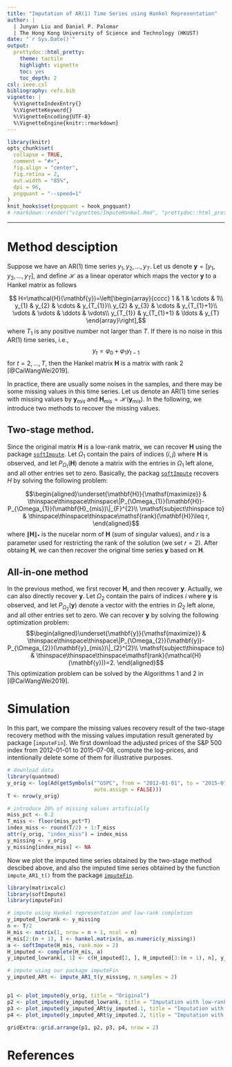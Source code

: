 ```yaml
---
title: "Imputation of AR(1) Time Series using Hankel Representation"
author: |
  | Junyan Liu and Daniel P. Palomar
  | The Hong Kong University of Science and Technology (HKUST)
date: "`r Sys.Date()`"
output:
  prettydoc::html_pretty:
    theme: tactile
    highlight: vignette
    toc: yes
    toc_depth: 2
csl: ieee.csl
bibliography: refs.bib
vignette: |
  %\VignetteIndexEntry{}
  %\VignetteKeyword{}
  %\VignetteEncoding{UTF-8}
  %\VignetteEngine{knitr::rmarkdown}
---
```


```r
library(knitr)
opts_chunk$set(
  collapse = TRUE,
  comment = "#>",
  fig.align = "center",
  fig.retina = 2,
  out.width = "85%",
  dpi = 96,
  pngquant = "--speed=1"
)
knit_hooks$set(pngquant = hook_pngquant)
# rmarkdown::render("vignettes/ImputeHankel.Rmd", "prettydoc::html_pretty")
```

-----------
# Method desciption
Suppose we have an AR(1) time series $y_{1}, y_{2}, ..., y_{T}$. Let us denote $\mathbf{y}=\left[y_{1},y_{2},...,y_{T}\right]$, and define $\mathcal{H}$ as a linear operator which maps the vector $\mathbf{y}$ to a Hankel matrix as follows

$$ H=\mathcal{H}(\mathbf{y})=\left[\begin{array}{cccc}
1 & 1 & \cdots & 1\\
y_{1} & y_{2} & \cdots & y_{T_{1}}\\
y_{2} & y_{3} & \cdots & y_{T_{1}+1}\\
\vdots & \vdots & \ddots & \vdots\\
y_{T_{1}} & y_{T_{1}+1} & \ldots & y_{T}
\end{array}\right],$$
where $T_{1}$ is any positive number not larger than $T$. If there is no noise in this AR(1) time series, i.e., $$y_{t}=\varphi_{0}+\varphi_{1}y_{t-1}$$ for $t=2,..., T$, then the Hankel matrix $\mathbf{H}$ is a matrix with rank 2 [@CaiWangWei2019].

In practice, there are usually some noises in the samples, and there may be some missing values in this time series. Let us denote an AR(1) time series with missing values by $\mathbf{y}_{mis}$ and $\mathbf{H}_{mis}=\mathcal{H}(\mathbf{y}_{mis})$.  In the following, we introduce two methods to recover the missing values.

## Two-stage method.
Since the original matrix $\mathbf{H}$ is a low-rank matrix, we can recover $\mathbf{H}$ using the package [`softImpute`](https://cran.r-project.org/web/packages/softImpute). Let $\Omega_{1}$ contain the pairs of indices $(i,j)$ where $\mathbf{H}$ is observed, and let $P_{\Omega_{1}}(\mathbf{H})$ denote a matrix with the entries in $\Omega_{1}$ left alone, and all other entries set to zero. Basically, the packag [`softImpute`](https://cran.r-project.org/web/packages/softImpute) recovers $H$ by solving the following problem:
 
 $$\begin{aligned}\underset{\mathbf{H}}{\mathsf{maximize}} & \thinspace\thinspace\thinspace\|P_{\Omega_{1}}(\mathbf{H})-P_{\Omega_{1}}(\mathbf{H}_{mis})\|_{F}^{2}\\
\mathsf{subject\thinspace to} & \thinspace\thinspace\thinspace\mathsf{rank}(\mathbf{H})\leq r,
\end{aligned}$$
where $\|\mathbf{H}\|_*$ is the nucelar norm of $\mathbf{\mathbf{H}}$ (sum of singular values), and $r$  is a parameter used for restricting the rank of the solution (we set $r=2$). After obtaing $\mathbf{H}$, we can then recover the original time series $\mathbf{y}$ based on $\mathbf{H}$.

## All-in-one method
In the previous method, we first recover $\mathbf{H}$, and then recover $\mathbf{y}$. Actually, we can also directly recover $\mathbf{y}$. Let $\Omega_{2}$ contain the pairs of indices $i$ where $\mathbf{y}$ is observed, and let $P_{\Omega_{2}}(\mathbf{y})$ denote a vector with the entries in $\Omega_{2}$ left alone, and all other entries set to zero. We can recover $\mathbf{y}$ by solving the following optimization problem:
$$\begin{aligned}\underset{\mathbf{y}}{\mathsf{maximize}} & \thinspace\thinspace\thinspace\|P_{\Omega_{2}}(\mathbf{y})-P_{\Omega_{2}}(\mathbf{y}_{mis})\|_{2}^{2}\\
\mathsf{subject\thinspace to} & \thinspace\thinspace\thinspace\mathsf{rank}(\mathcal{H}(\mathbf{y}))=2.
\end{aligned}$$
This optimization problem can be solved by the Algorithms 1 and 2 in [@CaiWangWei2019].

 

# Simulation
In this part, we compare the missing values recovery result of the two-stage recovery method with the missing values imputation result generated by package [`imputeFin`].
We first download the adjusted prices of the S&P 500 index from 2012-01-01 to 2015-07-08, compute the log-prices, and intentionally delete some of them for illustrative purposes. 
```r
# download data
library(quantmod)
y_orig <- log(Ad(getSymbols("^GSPC", from = "2012-01-01", to = "2015-07-08", 
                            auto.assign = FALSE)))
T <- nrow(y_orig)

# introduce 20% of missing values artificially
miss_pct <- 0.2
T_miss <- floor(miss_pct*T)
index_miss <- round(T/2) + 1:T_miss
attr(y_orig, "index_miss") = index_miss
y_missing <- y_orig
y_missing[index_miss] <- NA
```

Now we plot the imputed time series obtained by the two-stage method descibed above, and also the imputed time series obtained by the function `impute_AR1_t()` from the package [`imputeFin`](https://CRAN.R-project.org/package=imputeFin). 
```r
library(matrixcalc)
library(softImpute)
library(imputeFin)

# impute using Hankel representation and low-rank completion
y_imputed_lowrank <- y_missing
n <- T/2
H_mis <- matrix(1, nrow = n + 1, ncol = n)
H_mis[2:(n + 1), ] <- hankel.matrix(n, as.numeric(y_missing))
a <- softImpute(H_mis, rank.max = 2)
H_imputed <- complete(H_mis, a)
y_imputed_lowrank[, 1] <- c(H_imputed[2, ], H_imputed[3:(n + 1), n], y_missing[T])

# impute using our package imputeFin 
y_imputed_ARt <- impute_AR1_t(y_missing, n_samples = 2)


p1 <- plot_imputed(y_orig, title = "Original")
p2 <- plot_imputed(y_imputed_lowrank, title = "Imputation with low-rank matrix completion")
p3 <- plot_imputed(y_imputed_ARt$y_imputed.1, title = "Imputation with ImputeFin 1")
p4 <- plot_imputed(y_imputed_ARt$y_imputed.2, title = "Imputation with ImputeFin 2")

gridExtra::grid.arrange(p1, p2, p3, p4, nrow = 2)
```


# References {-}
\setlength{\parindent}{-0.2in}
\setlength{\leftskip}{0.2in}
\setlength{\parskip}{8pt}
\noindent